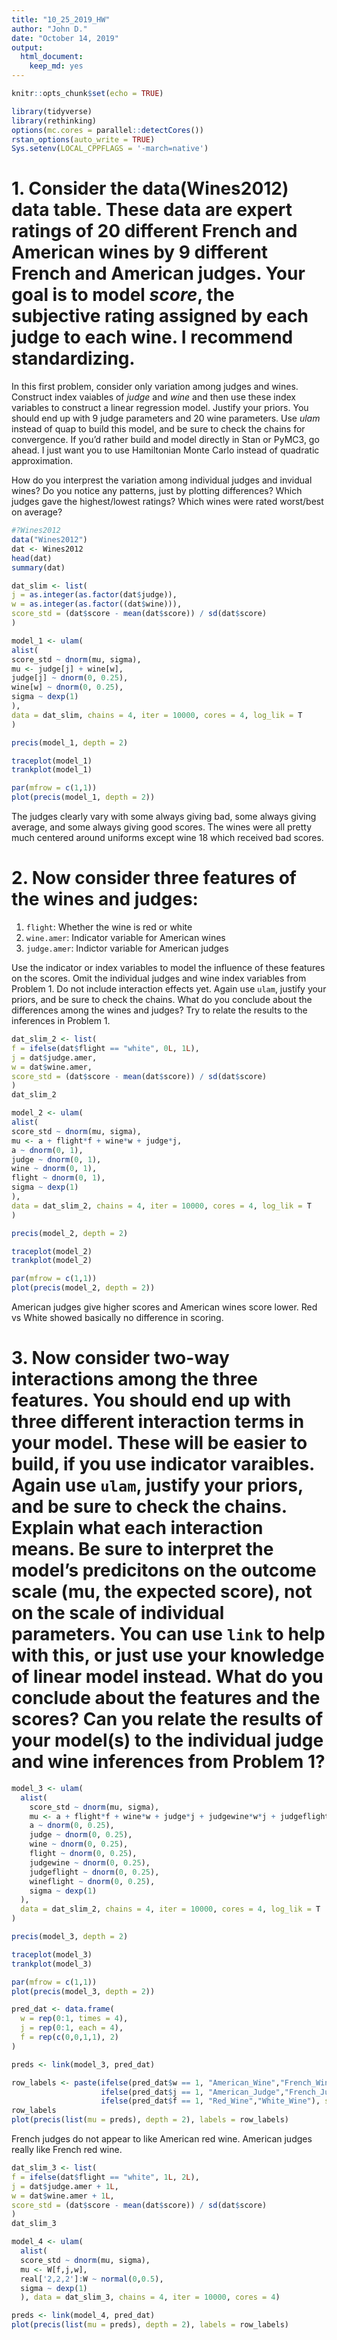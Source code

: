 ```yaml
---
title: "10_25_2019_HW"
author: "John D."
date: "October 14, 2019"
output: 
  html_document: 
    keep_md: yes
---
```

  
```r
knitr::opts_chunk$set(echo = TRUE)
```

```r
library(tidyverse)
library(rethinking)
options(mc.cores = parallel::detectCores())
rstan_options(auto_write = TRUE)
Sys.setenv(LOCAL_CPPFLAGS = '-march=native')
```

# 1. Consider the data(Wines2012) data table. These data are expert ratings of 20 different French and American wines by 9 different French and American judges. Your goal is to model _score_, the subjective rating assigned by each judge to each wine. I recommend standardizing.  

In this first problem, consider only variation among judges and wines. Construct index vaiables of _judge_ and _wine_ and then use these index variables to construct a linear regression model. Justify your priors. You should end up with 9 judge parameters and 20 wine parameters. Use _ulam_ instead of quap to build this model, and be sure to check the chains for convergence. If you'd rather build and model directly in Stan or PyMC3, go ahead. I just want you to use Hamiltonian Monte Carlo instead of quadratic approximation.  

How do you interprest the variation among individual judges and invidual wines? Do you notice any patterns, just by plotting differences? Which judges gave the highest/lowest ratings? Which wines were rated worst/best on average?

```r
#?Wines2012
data("Wines2012")
dat <- Wines2012
head(dat)
summary(dat)

dat_slim <- list(
j = as.integer(as.factor(dat$judge)),
w = as.integer(as.factor((dat$wine))),
score_std = (dat$score - mean(dat$score)) / sd(dat$score) 
)

model_1 <- ulam(
alist(
score_std ~ dnorm(mu, sigma),
mu <- judge[j] + wine[w],
judge[j] ~ dnorm(0, 0.25),
wine[w] ~ dnorm(0, 0.25),
sigma ~ dexp(1)
),
data = dat_slim, chains = 4, iter = 10000, cores = 4, log_lik = T
)

precis(model_1, depth = 2)

traceplot(model_1)
trankplot(model_1)

par(mfrow = c(1,1))
plot(precis(model_1, depth = 2))
```

The judges clearly vary with some always giving bad, some always giving average, and some always giving good scores. The wines were all pretty much centered around uniforms except wine 18 which received bad scores.

# 2. Now consider three features of the wines and judges:  
1. `flight`: Whether the wine is red or white  
2. `wine.amer`: Indicator variable for American wines
3. `judge.amer`: Indictor variable for American judges

Use the indicator or index variables to model the influence of these features on the scores. Omit the individual judges and wine index variables from Problem 1. Do not include interaction effects yet. Again use `ulam`, justify your priors, and be sure to check the chains. What do you conclude about the differences among the wines and judges? Try to relate the results to the inferences in Problem 1.

```r
dat_slim_2 <- list(
f = ifelse(dat$flight == "white", 0L, 1L),
j = dat$judge.amer,
w = dat$wine.amer,
score_std = (dat$score - mean(dat$score)) / sd(dat$score)
)
dat_slim_2

model_2 <- ulam(
alist(
score_std ~ dnorm(mu, sigma),
mu <- a + flight*f + wine*w + judge*j,
a ~ dnorm(0, 1),
judge ~ dnorm(0, 1),
wine ~ dnorm(0, 1),
flight ~ dnorm(0, 1),
sigma ~ dexp(1)
),
data = dat_slim_2, chains = 4, iter = 10000, cores = 4, log_lik = T
)

precis(model_2, depth = 2)

traceplot(model_2)
trankplot(model_2)

par(mfrow = c(1,1))
plot(precis(model_2, depth = 2))

```

American judges give higher scores and American wines score lower. Red vs White showed basically no difference in scoring.

# 3. Now consider two-way interactions among the three features. You should end up with three different interaction terms in your model. These will be easier to build, if you use indicator varaibles. Again use `ulam`, justify your priors, and be sure to check the chains. Explain what each interaction means. Be sure to interpret the model's predicitons on the outcome scale (mu, the expected score), not on the scale of individual parameters. You can use `link` to help with this, or just use your knowledge of linear model instead.  What do you conclude about the features and the scores? Can you relate the results of your model(s) to the individual judge and wine inferences from Problem 1?
  
```r
model_3 <- ulam(
  alist(
    score_std ~ dnorm(mu, sigma),
    mu <- a + flight*f + wine*w + judge*j + judgewine*w*j + judgeflight*j*f + wineflight*w**f,
    a ~ dnorm(0, 0.25),
    judge ~ dnorm(0, 0.25),
    wine ~ dnorm(0, 0.25),
    flight ~ dnorm(0, 0.25),
    judgewine ~ dnorm(0, 0.25),
    judgeflight ~ dnorm(0, 0.25),
    wineflight ~ dnorm(0, 0.25),
    sigma ~ dexp(1)
  ),
  data = dat_slim_2, chains = 4, iter = 10000, cores = 4, log_lik = T
)

precis(model_3, depth = 2)

traceplot(model_3)
trankplot(model_3)

par(mfrow = c(1,1))
plot(precis(model_3, depth = 2))

pred_dat <- data.frame(
  w = rep(0:1, times = 4),
  j = rep(0:1, each = 4),
  f = rep(c(0,0,1,1), 2)
)

preds <- link(model_3, pred_dat)

row_labels <- paste(ifelse(pred_dat$w == 1, "American_Wine","French_Wine"),
                    ifelse(pred_dat$j == 1, "American_Judge","French_Judge"),
                    ifelse(pred_dat$f == 1, "Red_Wine","White_Wine"), sep = "-")
row_labels
plot(precis(list(mu = preds), depth = 2), labels = row_labels)

```

French judges do not appear to like American red wine. American judges really like French red wine.

```r
dat_slim_3 <- list(
f = ifelse(dat$flight == "white", 1L, 2L),
j = dat$judge.amer + 1L,
w = dat$wine.amer + 1L,
score_std = (dat$score - mean(dat$score)) / sd(dat$score)
)
dat_slim_3

model_4 <- ulam(
  alist(
  score_std ~ dnorm(mu, sigma),
  mu <- W[f,j,w],
  real['2,2,2']:W ~ normal(0,0.5),
  sigma ~ dexp(1)
  ), data = dat_slim_3, chains = 4, iter = 10000, cores = 4)

preds <- link(model_4, pred_dat)
plot(precis(list(mu = preds), depth = 2), labels = row_labels)
```

